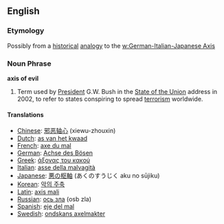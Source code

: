 ==English==
===Etymology===
Possibly from a [[historical]] [[analogy]] to the [[w:German-Italian-Japanese Axis]]

=== Noun Phrase ===

'''axis of evil'''
{{wikipedia}}
#Term used by [[President]] G.W. Bush in the [[State of the Union]] address in 2002, to refer to states conspiring to spread [[terrorism]] worldwide.
====Translations====
*[[Chinese]]: [[邪恶轴心]] (xiewu-zhouxin)
*[[Dutch]]: [[as van het kwaad]]
*[[French]]: [[axe du mal]]
*[[German]]: [[Achse des Bösen]]
*[[Greek]]: [[άξονας του κακού]]
*[[Italian]]: [[asse della malvagità]]
*[[Japanese]]: [[悪の枢軸]] (あくのすうじく aku no s&#363;jiku)
*[[Korean]]: [[악의 주축]]
*[[Latin]]: [[axis mali]]
*[[Russian]]: [[ось зла]] (osb zla)
*[[Spanish]]: [[eje del mal]]
*[[Swedish]]: [[ondskans axelmakter]]